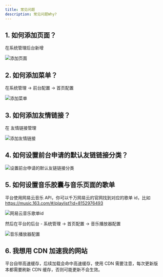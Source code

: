 ```yaml
---
title: 常见问题
description: 常见问题Why?
---
```


## 1. 如何添加页面？

在系统管理后台新增

![添加页面](https://upload-bbs.miyoushe.com/upload/2025/09/25/125766904/cd41a485937cb5db12301608ac953caa_4052720218296603165.png?x-oss-process=image/format,avif)

## 2. 如何添加菜单？

在系统管理 -> 前台配置 -> 首页配置

![添加菜单](https://upload-bbs.miyoushe.com/upload/2025/09/25/125766904/41ecf520dc0529644acf3aa400417d08_9203840535506743158.png?x-oss-process=image/format,avif)

## 3. 如何添加友情链接？

在 友情链接管理

![添加友情链接](https://upload-bbs.miyoushe.com/upload/2025/09/25/125766904/97e5f1963427668a346d9bc5b6777279_476378945369262208.png?x-oss-process=image/format,avif)

## 4. 如何设置前台申请的默认友链链接分类？

![设置前台申请的默认友链链接分类](https://upload-bbs.miyoushe.com/upload/2025/09/25/125766904/95a4976bfba349363ea6274547e73b13_6643538526558904312.png?x-oss-process=image/format,avif)

## 5. 如何设置音乐胶囊与音乐页面的歌单

平台使用网易云音乐 API，你可以千万网易云的官网找到对应的歌单 id，比如 https://music.163.com/#/playlist?id=8152976493

![网易云音乐歌单id](https://upload-bbs.miyoushe.com/upload/2025/09/25/125766904/8d52c7503883a1fd0de5f783c7142abf_3641108119353482113.png?x-oss-process=image/format,avif)

然后在平台的后台 - 系统管理 -> 首页配置 -> 音乐播放器配置

![音乐播放器配置](https://upload-bbs.miyoushe.com/upload/2025/09/25/125766904/7dae84543c0e3bff6c1c5ffb4223ef18_9185953022222510712.png?x-oss-process=image/format,avif)

## 6. 我想用 CDN 加速我的网站

平台自带高速缓存，后续加载会命中高速缓存，使用 CDN 需要注意，每次更新版本都需要刷新 CDN 缓存，否则可能更新不会生效。
